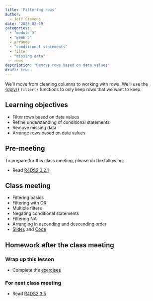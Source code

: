 ```yaml
---
title: 'Filtering rows'
author:
  - Jeff Stevens
date: '2025-02-19'
categories: 
  - "module 3"
  - "week 5"
  - arrange
  - "conditional statements"
  - filter
  - "missing data"
  - rows
description: "Remove rows based on data values"
draft: true
---
```


We'll move from cleaning columns to working with rows. We'll use the [{dplyr}](https://dplyr.tidyverse.org) `filter()` functions to only keep rows that we want to keep.

## Learning objectives

* Filter rows based on data values
* Refine understanding of conditional statements
* Remove missing data
* Arrange rows based on data values

## Pre-meeting

To prepare for this class meeting, please do the following:

* Read [R4DS2 3.2.1](https://r4ds.hadley.nz/data-transform.html#filter){target='_blank'}

## Class meeting

* Filtering basics
* Filtering with OR
* Multiple filters
* Negating conditional statements
* Filtering NA
* Arranging in ascending and descending order
* [Slides](../../slides/13_filtering.qmd){target="_blank"} and [Code](../../code/13_filtering.html){target="_blank"}

## Homework after the class meeting
### Wrap up this lesson

* Complete the [exercises](https://its-ianr-shiny.unl.edu/users/jstevens5/dpavir2025/13_filtering/){target='_blank'}

### For next class meeting

* Read [R4DS2 3.5](https://r4ds.hadley.nz/data-transform.html#groups){target='_blank'}
